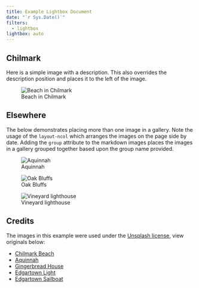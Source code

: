 ```yaml
---
title: Example Lightbox Document
date: "`r Sys.Date()`"
filters:
  - lightbox
lightbox: auto
---
```


## Chilmark

Here is a simple image with a description. This also overrides the
description position and places it to the left of the image.

![Beach in
Chilmark](../materials/images/mv-0.jpg){description="Chilmark has a reputation as having some of the best beaches on Martha's Vineyard. Chilmark beaches are resident only in the summer, so be sure to have your proof of residency ready if you'd like to visit one of these special places."
desc-position="left"}

## Elsewhere

The below demonstrates placing more than one image in a gallery. Note
the usage of the `layout-ncol` which arranges the images on the page
side by date. Adding the `group` attribute to the markdown images places
the images in a gallery grouped together based upon the group name
provided.

::: {layout="[[1, 1], [1]]"}
![Aquinnah](../materials/images/mv-1.jpg){group="elsewhere"
description="The waves break off the coast of Aquinnah on a beautiful summer day."}

![Oak Bluffs](../materials/images/mv-3.jpg){group="elsewhere"
description="Oak Bluffs is famous for its Gingerbread cottages, busy town center, and party like atmosphere."}

![Vineyard lighthouse](../materials/images/mv-2.jpg){group="elsewhere"
description="The Edgartown Lighthouse is a short walk from downtown and has beautiful views over the entrance to Edgartown Harbor."}
:::

## Credits

The images in this example were used under the [Unsplash
license](https://unsplash.com/license), view originals below:

-   [Chilmark Beach](https://unsplash.com/photos/VBDJGOMCwps)
-   [Aquinnah](https://unsplash.com/photos/2iQnDPLIXwU)
-   [Gingerbread House](https://unsplash.com/photos/HQEtvlNzUyA)
-   [Edgartown Light](https://unsplash.com/photos/f59MyOfLpi8)
-   [Edgartown Sailboat](https://unsplash.com/photos/IiLiz7XpQpI)
